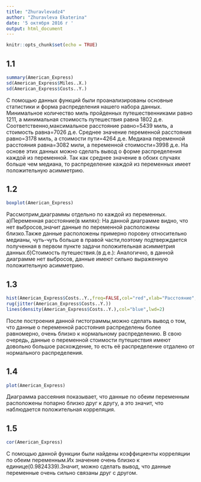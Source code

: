 ---
title: "Zhuravlevadz4"
author: "Zhuravleva Ekaterina"
date: '5 октября 2016 г '
output: html_document
---

```{r setup, include=FALSE}
knitr::opts_chunk$set(echo = TRUE)
```

## 1.1
```{r setup, include=FALSE}
summary(American_Express)
sd(American_Express$Miles..Х.)
sd(American_Express$Costs..Y.)
```

С помощью данных функций были проанализированы основные статистики и форма распределения нашего набора данных. Минимальное количество миль пройденных путешественниками равно 1211, а минимальная стоимость путешествия равна 1802 д.е.
Соответственно,максимальное расстояние равно=5439 миль, а стоимость равна=7026 д.е.
Среднее значение переменной расстояния равно=3178 миль, а стоимости пути=4264 д.е. 
Медиана переменной расстояния равна=3082 мили, а переменной стоимости=3998 д.е.
На основе этих данных можно сделать вывод о форме распределения каждой из переменной. 
Так как среднее значение в обоих случаях больше чем медиана, то распределение каждой из переменных имеет положительную асимметрию.

## 1.2
```{r setup, include=FALSE}
boxplot(American_Express)
```

Рассмотрим,диаграммы отдельно по каждой из переменных. а)Переменная расстояние(в милях):
На данной диаграмме видно, что нет выбросов,значит данные по переменной расположены близко.Также данные расположены примерно поровну относительно медианы, чуть-чуть больше в правой части,поэтому подтверждается полученная в первом пункте задачи положительная асимметрия данных.б)Стоимость путешествия.(в д.е.):
Аналогично, в данной диаграмме нет выбросов, данные имеют сильно выраженную положительную асимметрию. 

## 1.3
```{r setup, include=FALSE}
hist(American_Express$Costs..Y.,freq=FALSE,col="red",xlab="Расстояние",ylab="Стоимость путешествия",main="Гистограмма с наложенной ядерной оценкой плотности ")
rug(jitter(American_Express$Costs..Y.))
lines(density(American_Express$Costs..Y.),col="blue",lwd=2)
```

После построения данной гистограммы,можно сделать вывод о том, что данные о переменной расстояния распределены более равномерно, очень близко к нормальному распределению. В свою очередь, данные о переменной стоимости путешествия имеют довольно большое расхождение, то есть её распределение отдалено от нормального распределения. 

## 1.4
```{r setup, include=FALSE}
plot(American_Express)
```

Диаграмма рассеяния показывает, что данные по обеим переменным расположены попарно близко друг к другу, а это значит, что наблюдается положительная корреляция. 

## 1.5
```{r setup, include=FALSE}
cor(American_Express)
```

С помощью данной функции были найдены коэффициенты корреляции по обеим переменным.Их значение очень близко к единице(0.9824339).Значит, можно сделать вывод, что данные переменные очень сильно связаны друг с другом.
